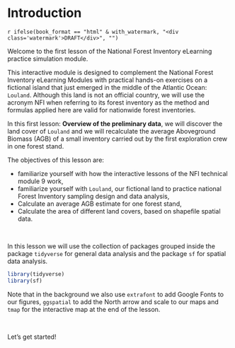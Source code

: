 
\newpage

# Introduction {-}

`r ifelse(book_format == "html" & with_watermark, "<div class='watermark'>DRAFT</div>", "")`

<txt-green>Welcome to the first lesson</txt-green> of the National Forest Inventory eLearning practice simulation module.

This interactive module is designed to complement the National Forest Inventory eLearning Modules with practical hands-on exercises on a fictional island that just emerged in the middle of the Atlantic Ocean: `Louland`. Although this land is not an official country, we will use the acronym NFI when referring to its forest inventory as the method and formulas applied here are valid for nationwide forest inventories.

In this first lesson: **Overview of the preliminary data**, we will discover the land cover of `Louland` and we will recalculate the average Aboveground Biomass (AGB) of a small inventory carried out by the first exploration crew in one forest stand. 

The objectives of this lesson are:

- familiarize yourself with how the interactive lessons of the NFI technical module 9 work,
- familiarize yourself with `Louland`, our fictional land to practice national Forest Inventory sampling design and data analysis,
- Calculate an average AGB estimate for one forest stand,
- Calculate the area of different land covers, based on shapefile spatial data.

\ 

In this lesson we will use the collection of packages grouped inside the package `tidyverse` for general data analysis and the package `sf` for spatial data analysis.

```r

library(tidyverse)
library(sf)

```

Note that in the background we also use `extrafont` to add Google Fonts to our figures, `ggspatial` to add the North arrow and scale to our maps and `tmap` for the interactive map at the end of the lesson.

\  

<txt-green>Let's get started!</txt-green>



